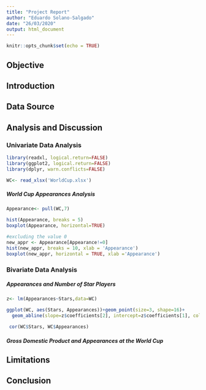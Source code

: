 ```yaml
---
title: "Project Report"
author: "Eduardo Solano-Salgado"
date: "26/03/2020"
output: html_document
---
```

```r
knitr::opts_chunk$set(echo = TRUE)
```
## Objective


## Introduction


## Data Source


## Analysis and Discussion


### Univariate Data Analysis

```r
library(readxl, logical.return=FALSE)
library(ggplot2, logical.return=FALSE)
library(dplyr, warn.conflicts=FALSE)

WC<- read_xlsx('WorldCup.xlsx')
```

##### World Cup Appearances Analysis
```r
Appearance<- pull(WC,7)

hist(Appearance, breaks = 5)
boxplot(Appearance, horizontal=TRUE)

#excluding the value 0
new_appr <- Appearance[Appearance!=0]
hist(new_appr, breaks = 10, xlab = 'Appearance')
boxplot(new_appr, horizontal = TRUE, xlab ='Appearance')
```

### Bivariate Data Analysis

##### Appearances and Number of Star Players
```r
z<- lm(Appearances~Stars,data=WC)

ggplot(WC, aes(Stars, Appearances))+geom_point(size=3, shape=16)+
  geom_abline(slope=z$coefficients[2], intercept=z$coefficients[1], color='red')

 cor(WC$Stars, WC$Appearances)
```

##### Gross Domestic Product and Appearances at the World Cup

## Limitations


## Conclusion
